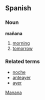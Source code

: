 == Spanish ==
=== Noun ===
'''mañana'''

# [[morning]]
# [[tomorrow]]

=== Related terms ===
*[[noche]]
*[[anteayer]]
*[[ayer]]

[[Category:English words spelled with diacritics or ligatures|Manana]]